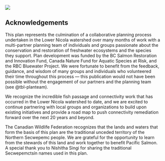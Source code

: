 ![](spawn.jpg)

## Acknowledgements {-}

This plan represents the culmination of a collaborative planning process undertaken in the Lower Nicola watershed over many months of work with a multi-partner planning team of individuals and groups passionate about the conservation and restoration of freshwater ecosystems and the species they support. Plan development was funded by the BC Salmon Restoration and Innovation Fund, Canada Nature Fund for Aquatic Species at Risk, and the RBC Bluewater Project. We were fortunate to benefit from the feedback, guidance, and wisdom of many groups and individuals who volunteered their time throughout this process — this publication would not have been possible without the engagement of our partners and the planning team (see @tbl-planteam). 

We recognize the incredible fish passage and connectivity work that has occurred in the Lower Nicola watershed to date, and we are excited to continue partnering with local groups and organizations to build upon existing initiatives and provide a road map to push connectivity remediation forward over the next 20 years and beyond. 

The Canadian Wildlife Federation recognizes that the lands and waters that form the basis of this plan are the traditional unceded territory of the Northern Secwepemc people. We are grateful for the opportunity to learn from the stewards of this land and work together to benefit Pacific Salmon. A special thank you to Nishitha Singi for sharing the traditional Secwepemctsín names used in this plan. 
